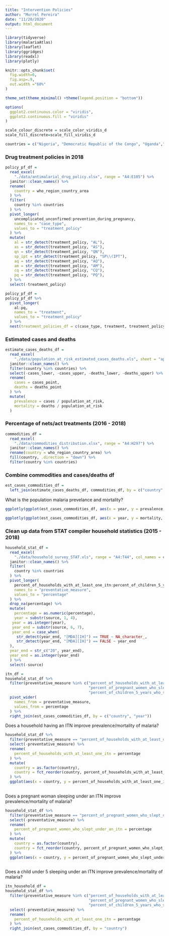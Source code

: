 ```yaml
---
title: "Intervention Policies"
author: "Murrel Pereira"
date: "11/20/2020"
output: html_document
---
```


```r
library(tidyverse)
library(malariaAtlas)
library(leaflet)
library(ggridges)
library(readxl)
library(plotly)

knitr::opts_chunk$set(
  fig.width=6,
  fig.asp=.9,
  out.width ="60%"
)

theme_set(theme_minimal() +theme(legend.position = "bottom"))

options(
  ggplot2.continuous.color = "viridis",
  ggplot2.continuous.fill = "viridis"
)

scale_colour_discrete = scale_color_viridis_d
scale_fill_discrete=scale_fill_viridis_d
```

```r

countries = c("Nigeria", "Democratic Republic of the Congo", "Uganda","Mozambique", "Côte d'Ivoire", "Niger", "Burkina Faso", "Mali", "Angola", "United Republic of Tanzania", "India", "Ghana", "Cameroon", "Rwanda", "Benin", "Malawi", "Kenya", "Guinea", "Algeria", "Argentina", "Iran", "Malaysia","Timor-Leste", "China", "El Salvador", "Cabo Verde")

```

### Drug treatment policies in 2018
```r
policy_pf_df = 
  read_excel(
    "./data/antimalarial_drug_policy.xlsx", range = "A4:E105") %>% 
  janitor::clean_names() %>% 
  rename(
    country = who_region_country_area
  ) %>% 
  filter(
    country %in% countries
  ) %>% 
  pivot_longer(
    uncomplicated_unconfirmed:prevention_during_pregnancy,
    names_to = "case_type",
    values_to = "treatment_policy"
  ) %>% 
  mutate(
    al = str_detect(treatment_policy, "AL"),
    as = str_detect(treatment_policy, "AS"),
    qn = str_detect(treatment_policy, "QN"),
    sp_ipt = str_detect(treatment_policy, "SP\\(IPT"),
    aq = str_detect(treatment_policy, "AQ"),
    am = str_detect(treatment_policy, "AM"),
    cq = str_detect(treatment_policy, "CQ"),
    pq = str_detect(treatment_policy, "PQ"),
  ) %>% 
  select(-treatment_policy)

policy_pf_df = 
policy_pf_df %>% 
  pivot_longer(
    al:pq,
    names_to = "treatment",
    values_to = "treatment_policy"
  ) %>% 
  nest(treatment_policies_df = c(case_type, treatment, treatment_policy))

```

### Estimated cases and deaths
```r
estimate_cases_deaths_df = 
  read_excel(
    "./data/population_at_risk_estimated_cases_deaths.xls", sheet = "apendix_f_data", range = "A2:J1037") %>% 
  janitor::clean_names() %>% 
  filter(country %in% countries) %>% 
  select(-cases_lower, -cases_upper, -deaths_lower, -deaths_upper) %>% 
  rename(
    cases = cases_point,
    deaths = deaths_point
  ) %>% 
  mutate(
    prevalence = cases / population_at_risk,
    mortality = deaths / population_at_risk
  )
```

### Percentage of nets/act treatments (2016 - 2018)
```r
commodities_df =
  read_excel(
    "./data/commodities_distribution.xlsx", range = "A4:H297") %>% 
  janitor::clean_names() %>% 
  rename(country = who_region_country_area) %>% 
  fill(country, .direction = "down") %>% 
  filter(country %in% countries) 
```

### Combine commodities and cases/deaths df
```r
est_cases_commodities_df =
  left_join(estimate_cases_deaths_df, commodities_df, by = c("country","year")) 
```

What is the population malaria prevelance and mortality?
```r
ggplotly(ggplot(est_cases_commodities_df, aes(x = year, y = prevalence, color = country)) + geom_point() + geom_line())

ggplotly(ggplot(est_cases_commodities_df, aes(x = year, y = mortality, color = country)) + geom_point() + geom_line() )
```

### Clean up data from STAT compiler household statistics (2015 - 2018)
```r
household_stat_df =
  read_excel(
    "./data/household_survey_STAT.xls", range = "A4:T44", col_names = c("country", "source", "% of households with at least one ITN", "% of households with at least one ITN for every two persons who stayed in the household the previous night", "% of households with IRS in last 12 months", "% of households with at least one ITN and/or IRS in the past 12 months", "% of householdswith at least one ITN for every two persons and/or IRS in the past 12 months", "% of population with access to an ITN", "% of population who slept under an ITN last night", "% of ITNs that were used last night", "% of pregnant women who slept under an ITN", "% of pregnant women who took 3+ doses of IPTp", "% of children <5 years who slept under an ITN", "% of children <5 years with moderate or severe anaemia", "% of children <5 yearswith a positive RDT", "% of children <5 years with a positive microscopy blood smear", "% of children <5 years with fever in last 2 weeksfor whom advice or treatment was sought", "% of children <5 years with fever in last 2 weekswho had blood taken from a finger or heel for testing", "% of children <5 years with fever in last 2 weeks who took antimalarial drugs", "% of children <5 years with fever in last 2 weeks who took an ACT among those who received any antimalarial")) %>% 
  janitor::clean_names() %>% 
  filter(
    country %in% countries
  ) %>% 
  pivot_longer(
    percent_of_households_with_at_least_one_itn:percent_of_children_5_years_with_fever_in_last_2_weeks_who_took_an_act_among_those_who_received_any_antimalarial,
    names_to = "preventative_measure",
    values_to = "percentage"
  ) %>% 
  drop_na(percentage) %>% 
  mutate(
    percentage = as.numeric(percentage),
    year = substr(source, 1, 4),
   year = as.integer(year),
   year_end = substr(source, 6, 7),
   year_end = case_when(
     str_detect(year_end, "[MDA][IH]") == TRUE ~ NA_character_,
     str_detect(year_end, "[MDA][IH]") == FALSE ~ year_end
  ),
  year_end = str_c("20", year_end),
  year_end = as.integer(year_end)
  ) %>% 
  select(-source)
```

```r
itn_df = 
household_stat_df %>% 
  filter(preventative_measure %in% c("percent_of_households_with_at_least_one_itn", 
                                     "percent_of_pregnant_women_who_slept_under_an_itn",
                                     "percent_of_children_5_years_who_slept_under_an_itn")) %>% 
  pivot_wider(
    names_from = preventative_measure,
    values_from = percentage
  ) %>% 
  right_join(est_cases_commodities_df, by = c("country", "year"))
```

Does a household having an ITN improve prevalence/mortality of malaria?
```r
household_stat_df %>% 
  filter(preventative_measure == "percent_of_households_with_at_least_one_itn") %>% 
  select(-preventative_measure) %>% 
  rename(
    percent_of_households_with_at_least_one_itn = percentage
  ) %>% 
  mutate(
    country = as.factor(country),
    country = fct_reorder(country, percent_of_households_with_at_least_one_itn)
  ) %>% 
  ggplot(aes(x = country, y = percent_of_households_with_at_least_one_itn)) + geom_point() + 
  
```

Does a pregnant woman sleeping under an ITN improve prevalence/mortality of malaria?



```r
household_stat_df %>% 
  filter(preventative_measure == "percent_of_pregnant_women_who_slept_under_an_itn") %>% 
  select(-preventative_measure) %>% 
  rename(
    percent_of_pregnant_women_who_slept_under_an_itn = percentage
  ) %>% 
  mutate(
    country = as.factor(country),
    country = fct_reorder(country, percent_of_pregnant_women_who_slept_under_an_itn)
  ) %>% 
  ggplot(aes(x = country, y = percent_of_pregnant_women_who_slept_under_an_itn)) + geom_point() 
  

```

Does a child under 5 sleeping under an ITN improve prevalence/mortality of malaria?

```r
itn_household_df = 
household_stat_df %>% 
  filter(preventative_measure %in% c("percent_of_households_with_at_least_one_itn", 
                                     "percent_of_pregnant_women_who_slept_under_an_itn",
                                     "percent_of_children_5_years_who_slept_under_an_itn")) %>% 
  select(-preventative_measure) %>% 
  rename(
    percent_of_households_with_at_least_one_itn = percentage
  ) %>% 
  right_join(est_cases_commodities_df, by = "country")
```


